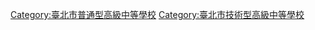 {{Catmore}}

[[Category:臺北市普通型高級中等學校|Category:臺北市普通型高級中等學校]]
[[Category:臺北市技術型高級中等學校|Category:臺北市技術型高級中等學校]]